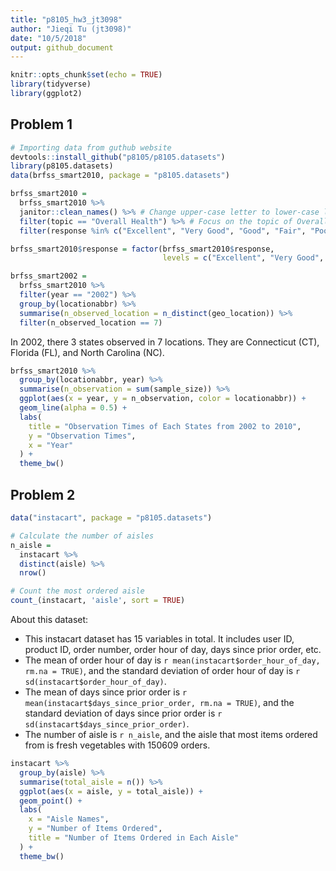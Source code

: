 ```yaml
---
title: "p8105_hw3_jt3098"
author: "Jieqi Tu (jt3098)"
date: "10/5/2018"
output: github_document
---
```


```r
knitr::opts_chunk$set(echo = TRUE)
library(tidyverse)
library(ggplot2)
```


## Problem 1
```r
# Importing data from guthub website
devtools::install_github("p8105/p8105.datasets")
library(p8105.datasets)
data(brfss_smart2010, package = "p8105.datasets")
```


```r
brfss_smart2010 = 
  brfss_smart2010 %>%
  janitor::clean_names() %>% # Change upper-case letter to lower-case letter
  filter(topic == "Overall Health") %>% # Focus on the topic of Overall Health
  filter(response %in% c("Excellent", "Very Good", "Good", "Fair", "Poor"))
```


```r
brfss_smart2010$response = factor(brfss_smart2010$response, 
                                  levels = c("Excellent", "Very Good", "Good", "Fair", "Poor"))
```

```r
brfss_smart2002 = 
  brfss_smart2010 %>%
  filter(year == "2002") %>%
  group_by(locationabbr) %>%
  summarise(n_observed_location = n_distinct(geo_location)) %>%
  filter(n_observed_location == 7)
```

In 2002, there 3 states observed in 7 locations. They are Connecticut (CT), Florida (FL), and North Carolina (NC).

```r
brfss_smart2010 %>%
  group_by(locationabbr, year) %>%
  summarise(n_observation = sum(sample_size)) %>%
  ggplot(aes(x = year, y = n_observation, color = locationabbr)) +
  geom_line(alpha = 0.5) +
  labs(
    title = "Observation Times of Each States from 2002 to 2010",
    y = "Observation Times",
    x = "Year"
  ) + 
  theme_bw()
```

## Problem 2
```r
data("instacart", package = "p8105.datasets")
```

```r
# Calculate the number of aisles
n_aisle = 
  instacart %>%
  distinct(aisle) %>%
  nrow()

# Count the most ordered aisle
count_(instacart, 'aisle', sort = TRUE)
```

About this dataset:

* This instacart dataset has 15 variables in total. It includes user ID, product ID, order number, order hour of day, days since prior order, etc.
* The mean of order hour of day is `r mean(instacart$order_hour_of_day, rm.na = TRUE)`, and the standard deviation of order hour of day is `r sd(instacart$order_hour_of_day)`.
* The mean of days since prior order is `r mean(instacart$days_since_prior_order, rm.na = TRUE)`, and the standard deviation of days since prior order is `r sd(instacart$days_since_prior_order)`.
* The number of aisle is `r n_aisle`, and the aisle that most items ordered from is fresh vegetables with 150609 orders.

```r
instacart %>%
  group_by(aisle) %>%
  summarise(total_aisle = n()) %>%
  ggplot(aes(x = aisle, y = total_aisle)) +
  geom_point() +
  labs(
    x = "Aisle Names",
    y = "Number of Items Ordered",
    title = "Number of Items Ordered in Each Aisle"
  ) +
  theme_bw()
```

